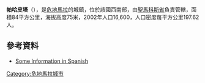 '''帕哈皮塔'''（{{lang-es|Pajapita}}），是[[危地馬拉|危地馬拉]]的城鎮，位於該國西南部，由[[聖馬科斯省|聖馬科斯省]]負責管轄，面積84平方公里，海拔高度75米，2002年人口16,600，人口密度每平方公里197.62人。

==參考資料==
*[https://web.archive.org/web/20070720090458/http://www.visitguatemala.com/nuevo/destinos_municipio.asp?id=226 Some Information in Spanish]

{{coord|14|43|N|92|02|W|display=title|region:GT_type:city_source:GNS-enwiki}}

{{Guatemala-geo-stub}}
[[Category:危地馬拉城市|Category:危地馬拉城市]]